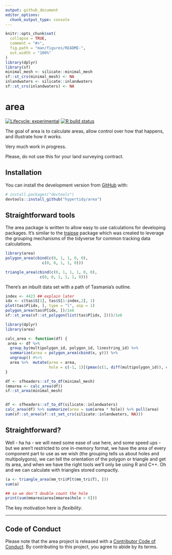 ---
output: github_document
editor_options: 
  chunk_output_type: console
---

<!-- README.md is generated from README.Rmd. Please edit that file -->

```{r, include = FALSE}
knitr::opts_chunk$set(
  collapse = TRUE,
  comment = "#>",
  fig.path = "man/figures/README-",
  out.width = "100%"
)
library(dplyr)
library(sf)
minimal_mesh <- silicate::minimal_mesh
sf::st_crs(minimal_mesh) <- NA
inlandwaters <- silicate::inlandwaters
sf::st_crs(inlandwaters) <- NA

```

# area

<!-- badges: start -->
[![Lifecycle: experimental](https://img.shields.io/badge/lifecycle-experimental-orange.svg)](https://www.tidyverse.org/lifecycle/#experimental)
[![R build status](https://github.com/hypertidy/area/workflows/R-CMD-check/badge.svg)](https://github.com/hypertidy/area/actions)
<!-- badges: end -->

The goal of area is to calculate areas, allow control over how that happens, and illustrate how it works. 

Very much work in progress. 

Please, do not use this for your land surveying contract. 

## Installation

You can install the development version from [GitHub](https://github.com/) with:

``` r
# install.packages("devtools")
devtools::install_github("hypertidy/area")
```

## Straightforward tools

The area package is written to allow easy to use calculations for
developing packages. It's similar to the [traipse](https://CRAN.r-project.org/) package which was created to leverage the grouping mechanisms of the tidyverse for common tracking data calculations. 


```{r areas}
library(area)
polygon_area(cbind(c(0, 1, 1, 0, 0), 
                c(0, 0, 1, 1, 0)))

triangle_area(cbind(c(0, 1, 1, 1, 0, 0), 
               c(0, 0, 1, 1, 1, 0)))

```

There's an inbuilt data set with a path of Tasmania's outline. 

```{r tas}
index <- 4423 ## explain later
idx <- c(tas$S[1], tas$S[1:index,2], 1)
plot(tas$P[idx, ], type = "l", asp = 1)
polygon_area(tas$P[idx, ])/1e6
sf::st_area(sf::st_polygon(list(tas$P[idx, ])))/1e6
```


```{r area}
library(dplyr)
library(area)

calc_area <- function(df) {
 area <- df %>% 
  group_by(multipolygon_id, polygon_id, linestring_id) %>% 
  summarize(area = polygon_area(cbind(x, y))) %>% 
  ungroup() #%>% 
  area %>%  mutate(area = area, 
                   hole = c(-1, 1)[(pmax(c(1, diff(multipolygon_id)), c(1, diff(polygon_id))) == 1) + 1])
}

df <- sfheaders::sf_to_df(minimal_mesh)
(mmarea <- calc_area(df))
sf::st_area(minimal_mesh)


df <- sfheaders::sf_to_df(silicate::inlandwaters)
calc_area(df) %>% summarize(area = sum(area * hole)) %>% pull(area)
sum(sf::st_area(sf::st_set_crs(silicate::inlandwaters, NA)))

```

## Straightforward? 

Well - ha ha - we will need some ease of use here, and some speed ups - but we aren't restricted to one in-memory format, we have the area of every component part to use as we wish (the grouping tells us about holes and multipolygons), we can tell the orientation of the polygon or triangle and get its area, and when we have the right tools we'll only be using R and C++. Oh and we can calculate with triangles stored compactly.  


```{r triangles}
(a <- triangle_area(mm_tri$P[t(mm_tri$T), ]))
sum(a)

## so we don't double count the hole
print(sum(mmarea$area[mmarea$hole > 0]))
```

The key motivation here is *flexibility*. 

---

## Code of Conduct

Please note that the area project is released with a [Contributor Code of Conduct](https://contributor-covenant.org/version/2/0/CODE_OF_CONDUCT.html). By contributing to this project, you agree to abide by its terms.

